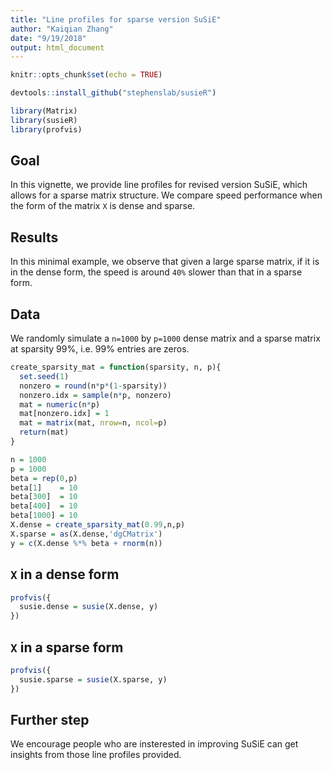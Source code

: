 ```yaml
---
title: "Line profiles for sparse version SuSiE"
author: "Kaiqian Zhang"
date: "9/19/2018"
output: html_document
---
```


```r
knitr::opts_chunk$set(echo = TRUE)
```

```r
devtools::install_github("stephenslab/susieR")
```

```r
library(Matrix)
library(susieR)
library(profvis)
```

## Goal
In this vignette, we provide line profiles for revised version SuSiE, which allows for a sparse matrix structure. We compare speed performance when the form of the matrix `X` is dense and sparse. 

## Results

In this minimal example, we observe that given a large sparse matrix, if it is in the dense form, the speed is around `40%` slower than that in a sparse form.  

## Data
We randomly simulate a `n=1000` by `p=1000` dense matrix and a sparse matrix at sparsity $99\%$, i.e. $99\%$ entries are zeros.
```r
create_sparsity_mat = function(sparsity, n, p){
  set.seed(1)
  nonzero = round(n*p*(1-sparsity))
  nonzero.idx = sample(n*p, nonzero)
  mat = numeric(n*p)
  mat[nonzero.idx] = 1
  mat = matrix(mat, nrow=n, ncol=p)
  return(mat)     
}
```

```r
n = 1000
p = 1000
beta = rep(0,p)
beta[1]    = 10 
beta[300]  = 10
beta[400]  = 10
beta[1000] = 10
X.dense = create_sparsity_mat(0.99,n,p)
X.sparse = as(X.dense,'dgCMatrix')
y = c(X.dense %*% beta + rnorm(n))
```

## `X` in a dense form
```r
profvis({
  susie.dense = susie(X.dense, y)
})
```

## `X` in a sparse form
```r
profvis({
  susie.sparse = susie(X.sparse, y)
})
```

## Further step
We encourage people who are insterested in improving SuSiE can get insights from those line profiles provided. 

